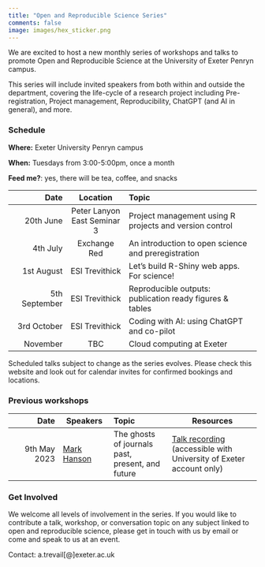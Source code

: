 ```yaml
---
title: "Open and Reproducible Science Series"
comments: false
image: images/hex_sticker.png
---
```


We are excited to host a new monthly series of workshops and talks to promote Open and Reproducible Science at the University of Exeter Penryn campus.

This series will include invited speakers from both within and outside the department, covering the life-cycle of a research project including Pre-registration, Project management, Reproducibility, ChatGPT (and AI in general), and more.

### Schedule

**Where:** Exeter University Penryn campus

**When:** Tuesdays from 3:00-5:00pm, once a month

**Feed me?**: yes, there will be tea, coffee, and snacks

|          Date |          Location           | Topic                                                    |
|----------------:|:---------------:|:-------------------------------------|
|     20th June | Peter Lanyon East Seminar 3 | Project management using R projects and version control  |
|      4th July |        Exchange Red         | An introduction to open science and preregistration      |
|    1st August |       ESI Trevithick        | Let's build R-Shiny web apps. For science!               |
| 5th September |       ESI Trevithick        | Reproducible outputs: publication ready figures & tables |
|   3rd October |       ESI Trevithick        | Coding with AI: using ChatGPT and co-pilot               |
|      November |             TBC             | Cloud computing at Exeter                                |

Scheduled talks subject to change as the series evolves. Please check this website and look out for calendar invites for confirmed bookings and locations.

### Previous workshops

|         Date | Speakers                                           | Topic                                            | Resources                                                                                                                                                                                                          |
|--------------:|---------------|:----------------|--------------------------|
| 9th May 2023 | [Mark Hanson](https://mahansonresearch.weebly.com) | The ghosts of journals past, present, and future | [Talk recording](https://universityofexeteruk-my.sharepoint.com/:v:/g/personal/a_trevail_exeter_ac_uk/EfDcipY15c9Lg-PSu-MjoXYBdepHh-DYAe-SmXYydCXW9Q?e=FthcAO) (accessible with University of Exeter account only) |

### Get Involved

We welcome all levels of involvement in the series. If you would like to contribute a talk, workshop, or conversation topic on any subject linked to open and reproducible science, please get in touch with us by email or come and speak to us at an event.

Contact: a.trevail\[\@\]exeter.ac.uk
